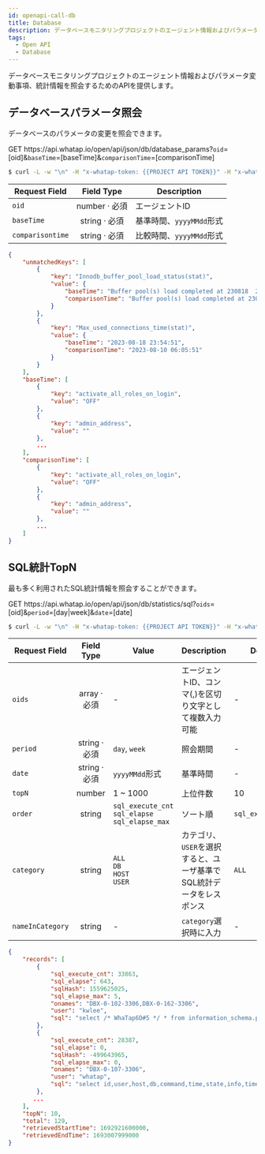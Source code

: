 ```yaml
---
id: openapi-call-db
title: Database
description: データベースモニタリングプロジェクトのエージェント情報およびパラメータ変動事項、統計情報を照会するためのAPIを提供します。
tags:
  - Open API
  - Database
---
```


データベースモニタリングプロジェクトのエージェント情報およびパラメータ変動事項、統計情報を照会するためのAPIを提供します。

## データベースパラメータ照会

データベースのパラメータの変更を照会できます。

<p><span class='apitype'>GET</span> https://api.whatap.io/open/api/json/db/database_params?<code>oid</code>=[oid]&<code>baseTime</code>=[baseTime]&<code>comparisonTime</code>=[comparisonTime]</p>

```bash title='request'
$ curl -L -w "\n" -H "x-whatap-token: {{PROJECT API TOKEN}}" -H "x-whatap-pcode: {{projectCode}}" "https://api.whatap.io/open/api/json/db/database_params?oid=376886006&baseTime=20230822&comparisonTime=20230810"
```

| Request Field    |                       Field Type                                  | Description                |
| ---------------- | :---------------------------------------------------------------: | -------------------------- |
| `oid`            | <span class='api'>number</span> · <span class='require'>必須</span> | エージェントID                   |
| `baseTime`       | <span class='api'>string</span> · <span class='require'>必須</span> | 基準時間、`yyyyMMdd`形式          |
| `comparisontime` | <span class='api'>string</span> · <span class='require'>必須</span> | 比較時間、`yyyyMMdd`形式          |

```json title='response'
{
    "unmatchedKeys": [
        {
            "key": "Innodb_buffer_pool_load_status(stat)",
            "value": {
                "baseTime": "Buffer pool(s) load completed at 230818  2:54:51",
                "comparisonTime": "Buffer pool(s) load completed at 230810  6:05:50"
            }
        },
        {
            "key": "Max_used_connections_time(stat)",
            "value": {
                "baseTime": "2023-08-18 23:54:51",
                "comparisonTime": "2023-08-10 06:05:51"
            }
        }
    ],
    "baseTime": [
        {
            "key": "activate_all_roles_on_login",
            "value": "OFF"
        },
        {
            "key": "admin_address",
            "value": ""
        },
        ...
    ],
    "comparisonTime": [
        {
            "key": "activate_all_roles_on_login",
            "value": "OFF"
        },
        {
            "key": "admin_address",
            "value": ""
        },
        ...
    ]
}
```

## SQL統計TopN

最も多く利用されたSQL統計情報を照会することができます。

<p><span class='apitype'>GET</span> https://api.whatap.io/open/api/json/db/statistics/sql?<code>oids</code>=[oid]&<code>period</code>=[day|week]&<code>date</code>=[date]</p>

```bash title='request'
$ curl -L -w "\n" -H "x-whatap-token: {{PROJECT API TOKEN}}" -H "x-whatap-pcode: {{projectCode}}" "https://api.whatap.io/open/api/json/db/statistics/sql?oids=757639646,-1162364681,506793303&period=day&date=20230825"
```

| Request Field    |                             Field Type                             | Value                                                   | Description                            | Defalut           |
| ---------------- | :----------------------------------------------------------------: | ------------------------------------------------------- | -------------------------------------- | ----------------- |
| `oids`           |  <span class='api'>array</span> · <span class='require'>必須</span>  | -                                                       | エージェントID、コンマ(,)を区切り文字として複数入力可能         | -                 |
| `period`         |  <span class='api'>string</span> · <span class='require'>必須</span> | `day`, `week`                                           | 照会期間                                   | -                 |
| `date`           | <span class='type'>string</span> · <span class='require'>必須</span> | `yyyyMMdd`形式                                            | 基準時間                                   | -                 |
| `topN`           |                  <span class='type'>number</span>                  | 1 ~ 1000                                                | 上位件数                                   | 10                |
| `order`          |                  <span class='type'>string</span>                  | `sql_execute_cnt`<br/>`sql_elapse`<br/>`sql_elapse_max` | ソート順                                   | `sql_execute_cnt` |
| `category`       |                  <span class='type'>string</span>                  | `ALL`<br/>`DB`<br/>`HOST`<br/>`USER`                    | カテゴリ、`USER`を選択すると、ユーザ基準でSQL統計データをレスポンス | `ALL`             |
| `nameInCategory` |                  <span class='type'>string</span>                  | -                                                       | `category`選択時に入力                       | -                 |

```json title='response'
{
    "records": [
        {
            "sql_execute_cnt": 33863,
            "sql_elapse": 643,
            "sqlHash": 1559625025,
            "sql_elapse_max": 5,
            "onames": "DBX-0-102-3306,DBX-0-162-3306",
            "user": "kwlee",
            "sql": "select /* WhaTap6D#5 */ * from information_schema.processlist\nwhere command<>'#'"
        },
        {
            "sql_execute_cnt": 28387,
            "sql_elapse": 0,
            "sqlHash": -499643965,
            "sql_elapse_max": 0,
            "onames": "DBX-0-107-3306",
            "user": "whatap",
            "sql": "select id,user,host,db,command,time,state,info,time_ms,stage,max_stage,progress,\nmemory_used,max_memory_used,examined_rows,query_id,tid\nfrom information_schema.processlist\nwhere command<>'#' and command<>'#'"
        },
       ...
    ],
    "topN": 10,
    "total": 129,
    "retrievedStartTime": 1692921600000,
    "retrievedEndTime": 1693007999000
}
```
